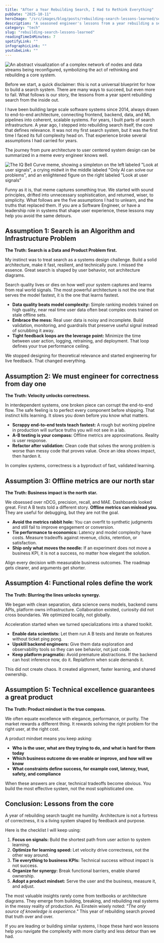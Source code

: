 ```yaml
---
title: "After a Year Rebuilding Search, I Had to Rethink Everything"
pubDate: "2025-10-11"
heroImage: "/src/images/blog/posts/rebuilding-search-lessons-learned/search_lesson_learned.png"
description: "A seasoned engineer's lessons from a year rebuilding a search system from the ground up, shifting from engineering-first to product-first thinking."
category: "tech"
slug: "rebuilding-search-lessons-learned"
readingTimeInMinutes: 7
spotifyLink: ""
infographicLink: ""
youtubeLink: ""
---
```


![An abstract visualization of a complex network of nodes and data streams being reconfigured, symbolizing the act of rethinking and rebuilding a core system.](../../images/blog/posts/rebuilding-search-lessons-learned/search_lesson_learned.png)

Before we start, a quick disclaimer: this is not a universal blueprint for how to build a search system. There are many ways to succeed, but even more to fail. What follows is our story, the lessons from a year spent rebuilding search from the inside out.

I have been building large scale software systems since 2014, always drawn to end-to-end architecture, connecting frontend, backend, data, and ML pipelines into coherent, scalable systems. For years, I built parts of search infrastructure. A year ago, I stepped into rebuilding search itself, the core that defines relevance. It was not my first search system, but it was the first time I faced its full complexity head on. That experience broke several assumptions I had carried for years.

The journey from pure architecture to user centered system design can be summarized in a meme every engineer knows well.

![The IQ Bell Curve meme, showing a simpleton on the left labeled "Look at user signals", a crying midwit in the middle labeled "Only AI can solve our problems", and an enlightened figure on the right labeled "Look at user signals"](../../images/blog/posts/rebuilding-search-lessons-learned/bellcurve_search_meme.png)

Funny as it is, that meme captures something true. We started with sound principles, drifted into unnecessary sophistication, and returned, wiser, to simplicity. What follows are the five assumptions I had to unlearn, and the truths that replaced them. If you are a Software Engineer, or have a leadership role in systems that shape user experience, these lessons may help you avoid the same detours.

## Assumption 1: Search is an Algorithm and Infrastructure Problem  
**The Truth: Search is a Data and Product Problem first.**

My instinct was to treat search as a systems design challenge. Build a solid architecture, make it fast, resilient, and technically pure. I missed the essence. Great search is shaped by user behavior, not architecture diagrams.

Search quality lives or dies on how well your system captures and learns from real world signals. The most powerful architecture is not the one that serves the model fastest, it is the one that learns fastest.

* **Data quality beats model complexity:** Simple ranking models trained on high quality, near real time user data often beat complex ones trained on stale offline sets.
* **Embrace the mess:** Real user data is noisy and incomplete. Build validation, monitoring, and guardrails that preserve useful signal instead of scrubbing it away.
* **Tight feedback loops are the leverage point:** Minimize the time between user action, logging, retraining, and deployment. That loop defines your true performance ceiling.

We stopped designing for theoretical relevance and started engineering for live feedback. That changed everything.

## Assumption 2: We must engineer for correctness from day one  
**The Truth: Velocity unlocks correctness.**

In interdependent systems, one broken piece can corrupt the end-to-end flow. The safe feeling is to perfect every component before shipping. That instinct kills learning. It slows you down before you know what matters.

* **Scrappy end-to-end tests teach fastest:** A rough but working pipeline in production will surface truths you will not see in a lab.
* **A-B testing is your compass:** Offline metrics are approximations. Reality is user response.
* **Refactor after validation:** Clean code that solves the wrong problem is worse than messy code that proves value. Once an idea shows impact, then harden it.

In complex systems, correctness is a byproduct of fast, validated learning.

## Assumption 3: Offline metrics are our north star  
**The Truth: Business impact is the north star.**

We obsessed over nDCG, precision, recall, and MAE. Dashboards looked great. First A B tests told a different story. **Offline metrics can mislead you.** They are useful for debugging, but they are not the goal.

* **Avoid the metrics rabbit hole:** You can overfit to synthetic judgments and still fail to improve engagement or conversion.
* **Tie performance to economics:** Latency and model complexity have costs. Measure tradeoffs against revenue, clicks, retention, or satisfaction.
* **Ship only what moves the needle:** If an experiment does not move a business KPI, it is not a success, no matter how elegant the solution.

Align every decision with measurable business outcomes. The roadmap gets clearer, and arguments get shorter.

## Assumption 4: Functional roles define the work  
**The Truth: Blurring the lines unlocks synergy.**

We began with clean separation, data science owns models, backend owns APIs, platform owns infrastructure. Collaboration existed, curiosity did not cross boundaries. We optimized locally, not globally.

Acceleration started when we turned specializations into a shared toolkit.

* **Enable data scientists:** Let them run A B tests and iterate on features without ticket ping pong.
* **Upskill backend engineers:** Give them data exploration and observability tools so they can see behavior, not just code.
* **Keep platform pragmatic:** Avoid premature abstractions. If the backend can host inference now, do it. Replatform when scale demands it.

This did not create chaos. It created alignment, faster learning, and shared ownership.

## Assumption 5: Technical excellence guarantees a great product  
**The Truth: Product mindset is the true compass.**

We often equate excellence with elegance, performance, or purity. The market rewards a different thing. It rewards solving the right problem for the right user, at the right cost.

A product mindset means you keep asking:

* **Who is the user, what are they trying to do, and what is hard for them today**
* **Which business outcome do we enable or improve, and how will we know**
* **What constraints define success, for example cost, latency, trust, safety, and compliance**

When these answers are clear, technical tradeoffs become obvious. You build the most effective system, not the most sophisticated one.

## Conclusion: Lessons from the core

A year of rebuilding search taught me humility. Architecture is not a fortress of correctness, it is a living system shaped by feedback and purpose.

Here is the checklist I will keep using:

1. **Focus on signals:** Build the shortest path from user action to system learning.  
2. **Optimize for learning speed:** Let velocity drive correctness, not the other way around.  
3. **Tie everything to business KPIs:** Technical success without impact is not success.  
4. **Organize for synergy:** Break functional barriers, enable shared ownership.  
5. **Adopt a product mindset:** Serve the user and the business, measure it, and adjust.  

The most valuable insights rarely come from textbooks or architecture diagrams. They emerge from building, breaking, and rebuilding real systems in the messy reality of production. As Einstein wisely noted: *"The only source of knowledge is experience."* This year of rebuilding search proved that truth over and over.

If you are leading or building similar systems, I hope these hard won lessons help you navigate the complexity with more clarity and less detour than we had.
